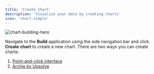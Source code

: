 ```yaml
---
title: 'Create Chart'
description: 'Visualize your data by creating charts'
icon: 'chart-simple'
---
```


![chart-building-hero](/images/chart-creation/chart-building-hero.png)

Navigate to the **Build** application using the side navigation bar and click **Create chart** to create a new chart. There are two ways you can create charts:
1. [Point-and-click interface](/charts/point-and-click-interface)
2. [Archie by Upsolve](/charts/archie-by-upsolve)
